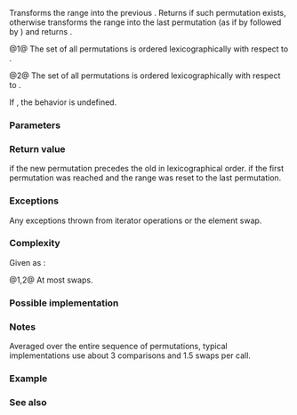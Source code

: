 {{cpp/title|prev_permutation}}
{{cpp/algorithm/navbar}}
{{dcl begin}}
{{dcl header|algorithm}}
{{dcl|num=1|notes={{mark constexpr since c++20}}|
template&lt; class BidirIt &gt;
bool prev_permutation( BidirIt first, BidirIt last );
}}
{{dcl|num=2|notes={{mark constexpr since c++20}}|
template&lt; class BidirIt, class Compare &gt;
bool prev_permutation( BidirIt first, BidirIt last, Compare comp );
}}
{{dcl end}}

Transforms the range {{range|first|last}} into the previous {{enwiki|permutation}}. Returns {{c|true}} if such permutation exists, otherwise transforms the range into the last permutation (as if by {{lc|std::sort}} followed by {{lc|std::reverse}}) and returns {{c|false}}.

@1@ The set of all permutations is ordered lexicographically with respect to {{rev inl|until=c++20|{{c/core|operator&lt;}}}}{{rev inl|since=c++20|{{c|std::less{}&lt;!----&gt;}}}}.

@2@ The set of all permutations is ordered lexicographically with respect to {{c|comp}}.

If {{rev inl|until=c++11|the type of {{c|*first}} is not {{named req|Swappable}}}}{{rev inl|since=c++11|{{tt|BidirIt}} is not {{named req|ValueSwappable}}}}, the behavior is undefined.

===Parameters===
{{par begin}}
{{par|first, last|the range of elements to permute}}
{{par cmp|comp|p1=BidirIt}}
{{par hreq}}
{{par req named|BidirIt|BidirectionalIterator|ValueSwappable}}
{{par end}}

===Return value===
{{c|true}} if the new permutation precedes the old in lexicographical order. {{c|false}} if the first permutation was reached and the range was reset to the last permutation.

===Exceptions===
Any exceptions thrown from iterator operations or the element swap.

===Complexity===
Given {{mathjax-or|\(\scriptsize N\)|N}} as {{c|std::distance(first, last)}}:

@1,2@ At most {{mathjax-or|\(\scriptsize \frac{N}{2}\)|{{mfrac|N|2}}}} swaps.

===Possible implementation===
{{eq fun
|1=
template&lt;class BidirIt&gt;
bool prev_permutation(BidirIt first, BidirIt last)
{
    if (first == last)
        return false;
    BidirIt i = last;
    if (first == --i)
        return false;
    
    while (1)
    {
        BidirIt i1, i2;
        
        i1 = i;
        if (*i1 &lt; *--i)
        {
            i2 = last;
            while (!(*--i2 &lt; *i))
                ;
            std::iter_swap(i, i2);
            std::reverse(i1, last);
            return true;
        }
        
        if (i == first)
        {
            std::reverse(first, last);
            return false;
        }
    }
}
}}

===Notes===
Averaged over the entire sequence of permutations, typical implementations use about 3 comparisons and 1.5 swaps per call.

{{cpp/algorithm/notes swap vectorization}}

===Example===
{{example
|The following code prints all six permutations of the string {{c/core|"cab"}} in reverse order.
|code=
#include &lt;algorithm&gt;
#include &lt;iostream&gt;
#include &lt;string&gt;

int main()
{
    std::string s = "cab";
    
    do
    {
        std::cout &lt;&lt; s &lt;&lt; ' ';
    }
    while (std::prev_permutation(s.begin(), s.end()));
    
    std::cout &lt;&lt; s &lt;&lt; '\n';
}
|output=
cab bca bac acb abc cba
}}

===See also===
{{dsc begin}}
{{dsc inc|cpp/algorithm/dsc is_permutation}}
{{dsc inc|cpp/algorithm/dsc next_permutation}}
{{dsc inc|cpp/algorithm/ranges/dsc prev_permutation}}
{{dsc end}}

{{langlinks|de|es|fr|it|ja|pt|ru|zh}}